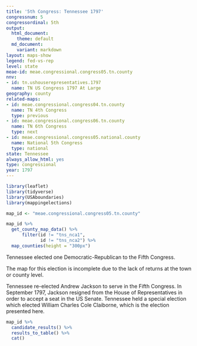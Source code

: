 ```yaml
---
title: '5th Congress: Tennessee 1797'
congressnum: 5
congressordinal: 5th
output:
  html_document:
    theme: default
  md_document:
    variant: markdown
layout: maps-show
legend: fed-vs-rep
level: state
meae-id: meae.congressional.congress05.tn.county
nnv:
- id: tn.ushouserepresentatives.1797
  name: TN US Congress 1797 At Large
geography: county
related-maps:
- id: meae.congressional.congress04.tn.county
  name: TN 4th Congress
  type: previous
- id: meae.congressional.congress06.tn.county
  name: TN 6th Congress
  type: next
- id: meae.congressional.congress05.national.county
  name: National 5th Congress
  type: national
state: Tennessee
always_allow_html: yes
type: congressional
year: 1797
---
```


```r
library(leaflet)
library(tidyverse)
library(USAboundaries)
library(mappingelections)

map_id <- "meae.congressional.congress05.tn.county"
```

<div class="map">

```r
map_id %>%
  get_county_map_data() %>%
      filter(id != "tns_nca1",
             id != "tns_nca2") %>% 
  map_counties(height = "300px")
```

</div>

Tennessee elected one Democratic-Republican to the Fifth Congress.

The map for this election is incomplete due to the lack of returns at the town or county level.

Tennessee re-elected Andrew Jackson to serve in the Fifth Congress. In September 1797, Jackson resigned from the House of Representatives in order to accept a seat in the US Senate. Tennessee held a special election which elected William Charles Cole Claiborne, which is the election presented here. 

<div class="results-table">

```r
map_id %>%
  candidate_results() %>%
  results_to_table() %>%
  cat()
```

</div>
